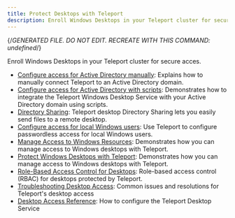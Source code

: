 ```yaml
---
title: Protect Desktops with Teleport
description: Enroll Windows Desktops in your Teleport cluster for secure acces.
---
```


{/*GENERATED FILE. DO NOT EDIT. RECREATE WITH THIS COMMAND:
undefined*/}

Enroll Windows Desktops in your Teleport cluster for secure acces.

- [Configure access for Active Directory manually](desktop-access/active-directory-manual.mdx): Explains how to manually connect Teleport to an Active Directory domain.
- [Configure access for Active Directory with scripts](desktop-access/active-directory.mdx): Demonstrates how to integrate the Teleport Windows Desktop Service with your Active Directory domain using scripts.
- [Directory Sharing](desktop-access/directory-sharing.mdx): Teleport desktop Directory Sharing lets you easily send files to a remote desktop.
- [Configure access for local Windows users](desktop-access/getting-started.mdx): Use Teleport to configure passwordless access for local Windows users.
- [Manage Access to Windows Resources](desktop-access/introduction.mdx): Demonstrates how you can manage access to Windows desktops with Teleport.
- [Protect Windows Desktops with Teleport](desktop-access/overview.mdx): Demonstrates how you can manage access to Windows desktops with Teleport.
- [Role-Based Access Control for Desktops](desktop-access/rbac.mdx): Role-based access control (RBAC) for desktops protected by Teleport.
- [Troubleshooting Desktop Access](desktop-access/troubleshooting.mdx): Common issues and resolutions for Teleport's desktop access
- [Desktop Access Reference](desktop-access/reference.mdx): How to configure the Teleport Desktop Service
